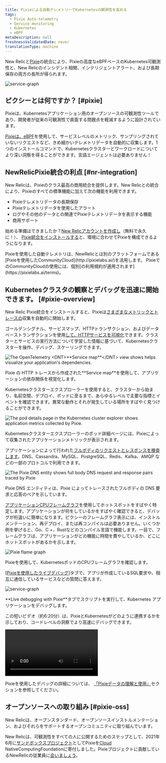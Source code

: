 ```yaml
---
title: Pixieによる自動テレメトリーでKubernetesの観測性を高める
tags:
  - Pixie Auto-telemetry
  - Service monitoring
  - Kubernetes
  - eBPF
metaDescription: null
freshnessValidatedDate: never
translationType: machine
---
```


New Relicと[Pixie](https://px.dev/)の統合により、Pixieの高度なeBPFベースのKubernetes可観測性と、New Relicのインシデント相関、インテリジェントアラート、および長期保存の両方の長所が得られます。

<img
  title="service graph in live debugger"
  alt="service-graph"
  src="/images/pixie_screenshot-full_service-graph.webp"
/>

## ピクシーとは何ですか？ [#pixie]

Pixieは、Kubernetesアプリケーション用のオープンソースの可観測性ツールであり、開発者が従来の可観測性で直面する問題点を軽減するように設計されています。

[Pixieは、eBPF](https://docs.px.dev/about-pixie/pixie-ebpf)を使用して、サービスレベルのメトリック、サンプリングされていないリクエストなど、きめ細かいテレメトリデータを自動的に収集します。1つのインストールコマンドで、Kubernetesクラスターとワークロードについてより深い洞察を得ることができます。言語エージェントは必要ありません！

## NewRelicPixie統合の利点 [#nr-integration]

New Relicは、Pixieのクラス最高の商用統合を提供します。New Relicとの統合により、Pixieのすべての標準機能に加えて次の機能を利用できます。

* Pixieテレメトリデータの長期保存
* Pixieテレメトリデータを使用したアラート
* ログやその他のデータとの関連でPixieテレメトリデータを表示する機能
* 商用サポート

始める準備はできましたか？[New Relicアカウントを作成し](https://newrelic.com/signup)（無料で永久に！）、 [Pixie統合をインストールする](/docs/kubernetes-pixie/auto-telemetry-pixie/install-auto-telemetry-pixie/)と、環境に合わせてPixieを構成できるようになります。

<Callout variant="important">
  Pixieを使用した自動テレメトリは、NewRelicとは別のプラットフォームである[Pixieを使用したCommunityCloud](http://pixielabs.ai/)を活用します。 PixieでのCommunityCloudの使用には、個別[の利用規約が適用されます](https://pixielabs.ai/terms)。
</Callout>

## Kubernetesクラスタの観察とデバッグを迅速に開始できます。 [#pixie-overview]

New Relic Pixie統合をインストールすると、Pixieは[さまざまなメトリックとトレースの](https://docs.px.dev/about-pixie/data-sources/)収集を自動的に開始します。

ゴールデンシグナル、サービスマップ、HTTPトランザクション、およびデータベーストランザクションを使用[して、HTTPサービスを可視化](/docs/kubernetes-pixie/auto-telemetry-pixie/understand-use-data/explore-pixie-data#service-health)できます。クラスターとサービスの実行方法について学習した情報に基づいて、Kubernetesクラスターを操作、デバッグ、スケーリングできます。

<img
  title="The OpenTelemetry <DNT>**Service map**</DNT> view shows helps visualize your application's dependencies."
  alt="The OpenTelemetry <DNT>**Service map**</DNT> view shows helps visualize your application's dependencies."
  src="/images/pixie_screenshot-full_service-otel-map.webp"
/>

<figcaption>
  Pixie の HTTP トレースから作成された<DNT>**Service map**</DNT>を使用して、アプリケーションの依存関係を視覚化します。
</figcaption>

Kubernetesクラスターエクスプローラーを使用すると、クラスターから始まり、名前空間、デプロイ、ポッドに至るまで、あらゆるレベルで主要な指標とイベントを確認できます。異常な動作とそれが発生している場所をすばやく見つけることができます。

<img
  title="The pod details page in the Kubernetes cluster explorer shows application metrics collected by Pixie."
  alt="The pod details page in the Kubernetes cluster explorer shows application metrics collected by Pixie."
  src="/images/pixie_screenshot-full_kce-pod-details.webp"
/>

<figcaption>
  Kubernetesクラスターエクスプローラーのポッド詳細ページには、Pixieによって収集されたアプリケーションメトリックが表示されます。
</figcaption>

アプリケーションによって行われた[フルボディのリクエストとレスポンスを検査します](/docs/kubernetes-pixie/auto-telemetry-pixie/understand-use-data/pixie-entities)。DNS、Cassandra、MySQL、PostgreSQL、Redis、Kafka、AMQP などの一部のプロトコルで利用できます。

<img
  title="The Pixie DNS entity shows full body DNS request and response pairs traced by Pixie"
  alt="The Pixie DNS  entity shows full body DNS request and response pairs traced by Pixie"
  src="/images/pixie_screenshot-full_dns_entity.webp"
/>

<figcaption>
  Pixie DNS エンティティは、Pixie によってトレースされたフルボディの DNS 要求と応答のペアを示しています。
</figcaption>

[アプリケーションCPUフレームグラフ](/docs/kubernetes-pixie/auto-telemetry-pixie/understand-use-data/explore-pixie-data#cpu-profiles)を使用してホットスポットをすばやく特定します。アプリケーションが何をしているかをすばやく確認できると、デバッグが桁違いに簡単になります。ピクシーのフレームグラフ表示には、インストルメンテーション、再デプロイ、または再コンパイルは必要ありません。いくつか例を挙げると、Go、C +、Rustなどのコンパイル言語で機能します。一目で、フレームグラフは、アプリケーションがどの機能に時間を費やしているか、どこにホットスポットがあるかを示します。

<img
  title="Pixie flame graph"
  alt="Pixie flame graph"
  src="/images/pixie_screenshot-crop_flamegraph.webp"
/>

<figcaption>
  Pixieを使用して、KubernetesポッドのCPUフレームグラフを確認します。
</figcaption>

\[[Pixieを使用したライブデバッグ](/docs/kubernetes-pixie/auto-telemetry-pixie/understand-use-data/live-debugging-with-pixie)]タブで、アプリが作成しているSQL要求や、相互に通信しているサービスなどの質問に答えます。

<img
  title="service graph in live debugger"
  alt="service-graph"
  src="/images/pixie_screenshot-full_live-debugging.webp"
/>

<figcaption>
  <DNT>**Live debugging with Pixie**</DNT>タブでスクリプトを実行して、Kubernetes アプリケーションをデバッグします。
</figcaption>

この短いビデオ（約6:20分）は、PixieとKubernetesがどのように連携するかを示しており、コードレベルの洞察でより高速にデバッグできます。

<Video
  id="QO7vz0jQEUI"
  type="youtube"
/>

Pixieを使用したデバッグの詳細については、 [「Pixieデータの理解と使用」](/docs/kubernetes-pixie/auto-telemetry-pixie/understand-use-data/overview)セクションを参照してください。

## オープンソースへの取り組み [#pixie-oss]

New Relicは、オープンスタンダード、オープンソースインストルメンテーション、およびそれらをサポートするオープンコミュニティに取り組んでいます。

New Relicは、可観測性をすべての人に公開するためのステップとして、2021年6月に[サンドボックスプロジェクト](https://www.cncf.io/sandbox-projects/)としてPixieを[Cloud](https://www.cncf.io/) NativeComputingFoundationに寄付しました。Pixieプロジェクトに貢献しているNewRelicの従業員に[会いましょう](https://opensource.newrelic.com/projects/pixie)。
